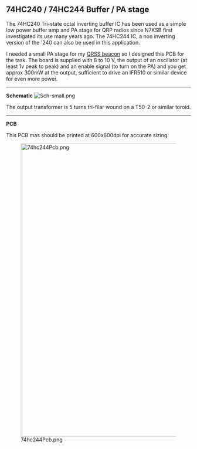 == 74HC240 / 74HC244 Buffer / PA stage ==

The 74HC240 Tri-state octal inverting buffer IC has been used as a simple low power buffer amp and PA stage for QRP radios since N7KSB first investigated its use many years ago.  The 74HC244 IC, a non inverting version of the '240 can also be used in this application.

I needed a small PA stage for my [[QRSS_Beacon |QRSS beacon]] so I designed this PCB for the task. The board is supplied with 8 to 10 V, the output of an oscillator (at least 1v peak to peak) and an enable signal (to turn on the PA) and you get approx 300mW at the output, sufficient to drive an IFR510 or similar device for even more power.

----
'''Schematic'''
[[Image:Sch-small.png]]

The output transformer is 5 turns tri-filar wound on a T50-2 or similar toroid.
----
'''PCB'''

This PCB mas should be printed at 600x600dpi for accurate sizing.

[[Image:74hc244Pcb.png|thumb|800px]]